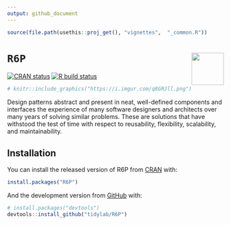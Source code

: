 ---
output: github_document
---

<!-- README.md is generated from README.Rmd. Please edit that file -->

```{r, include = FALSE}
source(file.path(usethis::proj_get(), "vignettes",  "_common.R"))
```

# `R6P` <img src="https://github.com/tidylab/R6P/blob/master/pkgdown/logo.png" align="right" height="75"/>

<!-- badges: start -->
[![CRAN status](https://www.r-pkg.org/badges/version/R6P)](https://CRAN.R-project.org/package=R6P)
[![R build status](https://github.com/tidylab/R6P/workflows/R-CMD-check/badge.svg)](https://github.com/tidylab/R6P/actions)
<!-- badges: end -->

```{r, echo = FALSE, out.width = "100%"}
# knitr::include_graphics("https://i.imgur.com/q8GRJll.png")
```

Design patterns abstract and present in neat, well-defined components and
interfaces the experience of many software designers and architects over many
years of solving similar problems. These are solutions that have withstood the
test of time with respect to reusability, flexibility, scalability, and
maintainability.

## Installation

You can install the released version of R6P from [CRAN](https://CRAN.R-project.org) with:

``` r
install.packages("R6P")
```

And the development version from [GitHub](https://github.com/) with:

``` r
# install.packages("devtools")
devtools::install_github("tidylab/R6P")
```
